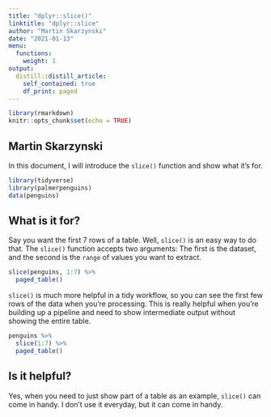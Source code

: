 ```yaml
---
title: "dplyr::slice()"
linktitle: "dplyr::slice"
author: "Martin Skarzynski"
date: "2021-01-13"
menu:
  functions:
    weight: 1
output:
  distill::distill_article:
    self_contained: true
    df_print: paged
---
```


```r
library(rmarkdown)
knitr::opts_chunk$set(echo = TRUE)
```

## Martin Skarzynski

In this document, I will introduce the `slice()` function and show what it's for.

```r
library(tidyverse)
library(palmerpenguins)
data(penguins)
```

## What is it for?

Say you want the first 7 rows of a table. Well, `slice()` is an easy way to do that. The `slice()` function accepts two arguments: The first is the dataset, and the second is the `range` of values you want to extract.

```r
slice(penguins, 1:7) %>%
  paged_table()
```

`slice()` is much more helpful in a tidy workflow, so you can see the first few rows of the data when you're processing. This is really helpful when you're building up a pipeline and need to show intermediate output without showing the entire table.

```r
penguins %>%
  slice(1:7) %>%
  paged_table()
```

## Is it helpful?

Yes, when you need to just show part of a table as an example, `slice()` can come in handy. I don't use it everyday, but it can come in handy.

